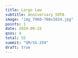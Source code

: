 ---
title: Largo Law
subtitle: Anniversary SOTA
image: "img_7960-768x1024.jpg"
points: 1
date: 2024-09-22
qsos: 4
total: 55
summit: "GM/SS-259"
draft: true
---
